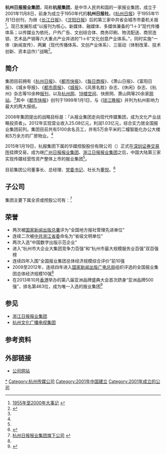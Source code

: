 '''杭州日报报业集团'''，简称'''杭报集团'''，是中华人民共和国的一家报业集团，成立于2001年11月8日，前身为成立于1950年代的'''杭州日报社'''。《[[杭州日报|杭州日报]]》于1955年11月1日创刊，为继《[[长江日报|长江日报]]》、《[[沈阳日报|沈阳日报]]》后的第三家中共省会城市市委机关报<ref>[http://www.hbjt.com.cn/intro/C001005_4.html 1955年至2000年大事记] {{webarchive|url=https://web.archive.org/web/20130921152807/http://www.hbjt.com.cn/intro/C001005_4.html |date=2013-09-21 }}</ref>。现已发展形成“以报刊为核心，新媒体、融媒体、多媒体兼备的“1＋3”现代传播体系；以传媒业为依托，户外广告、文创综合体、商务印刷、物流配送、商贸连锁、艺术品产销等六大重点产业并进的“1＋6”文化创意产业体系。”，同时实施“一体（新闻宣传）、两翼（现代传播体系、文创产业体系）、三驱动（体制改革、技术创新、资本运作）”战略<ref name="简介">{{cite web |url=http://www.hbjt.com.cn/intro/index.html |language= |title=集团简介 |publisher=杭报集团 |date= |accessdate=2013年9月 |archive-date=2020-09-27 |archive-url=https://web.archive.org/web/20200927072420/http://www.hbjt.com.cn/intro/index.html |dead-url=no }}</ref>。

== 简介 ==
集团目前拥有《[[杭州日报|杭州日报]]》、《[[都市快报|都市快报]]》、《[[每日商报|每日商报]]》、《萧山日报》、《富阳日报》、《城乡导报》、《[[都市周报|都市周报]]》、《[[城报|城报]]》、《风景名胜》杂志、《休闲》杂志、《杭州》杂志等10余种[[报刊|报刊]]，以及[[杭州网|杭州网]]、[[19楼空间|19楼空间]]、快房网、萧山网等20余家[[网站|网站]]。<ref name="简介"/>其中《[[都市快报|都市快报]]》创刊于1999年1月1日，与《[[钱江晚报|钱江晚报]]》并列为杭州影响力最大的两大报纸。

2008年集团提出的战略目标是：「从报业集团走向现代传媒集团，成为文化产业战略投资者」。2012年实现营业收入25.08亿元，利润1.03亿元，综合实力居全国报业集团前列。集团目前共有5100余名员工，并有5万余平米的二幢智能化办公大楼和5万余方的厂房物业。<ref name="简介"/>

2015年1月19日，杭报集团下属的华媒控股股份有限公司（{{szse|000607}}）正式在[[深圳证券交易所|深圳证券交易所]]挂牌交易，成为继[[广州日报报业集团|广州日报报业集团]]、[[浙江日报报业集团|浙江日报报业集团]]之后，中国大陆第三家实现传媒经营性资产整体上市的报业集团<ref name="简介"/>。

目前集团公司董事长、总经理、[[党委书记|党委书记]]、社长为[[董悦|董悦]]。<ref name=hangzhougov>{{cite news|url =http://www.hangzhou.gov.cn/col/col809909/index.html|title =杭报集团（杭州日报社）|publisher =中国杭州|date =|accessdate =2018-06-17|archive-date =2020-11-29|archive-url =https://web.archive.org/web/20201129044353/http://www.hangzhou.gov.cn/col/col809909/index.html|dead-url =no}}</ref>

== 子公司 ==

集团主要下属全资或控股公司有：<ref name="子公司">[http://www.hbjt.com.cn/corp/ 杭州日报报业集团旗下公司] {{webarchive|url=https://web.archive.org/web/20140208011113/http://hbjt.com.cn/corp/ |date=2014-02-08 }}</ref>

{{Navbox with columns|child
|col1width=50%
|col2width=50%
|col1=
* 杭州日报传媒有限公司
** 杭州日报旺财商贸有限公司
** 杭州房产传媒有限公司
** 杭州城市通媒体有限公司
** 杭州日报品牌策划有限公司
* 浙江都市快报传媒有限公司
** 杭州都市周报有限公司
** 杭州十九楼网络传媒有限公司
** 杭州都市巴士书报刊有限公司
** 杭州读报人广告传媒有限公司
* 杭州每日传媒有限公司
* 杭州萧山日报传媒有限公司
** 杭州萧滨每日送发行有限公司
** 浙江风盛传媒有限公司
** 杭州萧山网络传媒有限公司
** 杭州风和会展有限公司
** 杭州萧山旺财商贸有限公司
** 杭州萧报国际旅行社有限公司
|col2=
* 杭州富阳日报传媒有限公司
** 杭州富阳网络传媒有限公司
* 杭州地铁文化传媒有限公司
* 杭州城乡导报传媒有限公司
* 杭州休闲文化传媒有限公司
** 杭州休闲电子商务有限公司
* 杭州网络传媒有限公司
* 杭报集团盛元印务有限公司
** 杭州盛景科技有限公司
* 浙江华媒投资有限公司
* 杭州新闻物业管理开发有限公司
* 浙江新时代报刊发行有限公司
* 浙江风行传媒有限公司
* 杭州汉书数字出版传播有限公司
* 杭报金都创意产业发展有限公司
* 杭报集团假日宾馆
}}

== 荣誉 ==
*两次被[[国家新闻出版总署|国家新闻出版总署]]评为“全国地方报社管理先进单位”
*连续二次被[[中共浙江省委|中共浙江省委]]命名为“省级文明单位”
*两次入选“中国数字出版示范企业”
*进入“杭州市大企业大集团竞争力百强”和“杭州市最大规模服务业百强”双百强榜
*连续四年入围“全国报业集团总体经济规模综合评价”前10强
*2009至2012年，连续四年进入[[国家新闻出版广电总局|国家新闻出版广电总局]]组织评选的全国报业集团总体经济规模10强<ref name="简介"/>
*在2013年10月[[香港|香港]]举办的第八届亚洲品牌盛典大会首次跻身“亚洲品牌500强”，排名第463位，成为唯一入选的报业集团<ref >{{cite web |url=http://hznews.hangzhou.com.cn/chengshi/content/2013-10/08/content_4917172.htm |language= |title=杭报集团跻身“亚洲品牌500强” |publisher=杭州网 |date=2013-10-08 |accessdate= |archive-date=2019-06-09 |archive-url=https://web.archive.org/web/20190609184842/http://hznews.hangzhou.com.cn/chengshi/content/2013-10/08/content_4917172.htm |dead-url=no }}</ref>

== 参见 ==
*[[浙江日报报业集团|浙江日报报业集团]]
*[[杭州文化广播电视集团|杭州文化广播电视集团]]

== 参考资料 ==
{{reflist}}

== 外部链接 ==
*[http://www.hbjt.com.cn/ 公司网站] {{Wayback|url=http://www.hbjt.com.cn/ |date=20210228120932 }}

{{DEFAULTSORT:HANG}}
[[Category:杭州日报报业集团|*]]
[[Category:杭州传媒公司|Category:杭州传媒公司]]
[[Category:2001年中国建立|Category:2001年中国建立]]
[[Category:2001年成立的公司|Category:2001年成立的公司]]